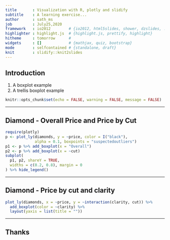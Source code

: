 ```yaml
---
title       : Visualization with R, plotly and slidify
subtitle    : A learning exercise...
author      : sath_ms
job         : July25,2020
framework   : io2012        # {io2012, html5slides, shower, dzslides, ...}
highlighter : highlight.js  # {highlight.js, prettify, highlight}
hitheme     : tomorrow      # 
widgets     : []            # {mathjax, quiz, bootstrap}
mode        : selfcontained # {standalone, draft}
knit        : slidify::knit2slides
---
```


## Introduction

1. A boxplot example
2. A trellis boxplot example

```r
knitr::opts_chunk$set(echo = FALSE, warning = FALSE, message = FALSE)
```

---

## Diamond - Overall Price and Price by Cut

```r
require(plotly)
p <- plot_ly(diamonds, y = ~price, color = I("black"), 
             alpha = 0.1, boxpoints = "suspectedoutliers")
p1 <- p %>% add_boxplot(x = "Overall")
p2 <- p %>% add_boxplot(x = ~cut)
subplot(
  p1, p2, shareY = TRUE,
  widths = c(0.2, 0.8), margin = 0
) %>% hide_legend()
```

---

## Diamond - Price by cut and clarity

```r
plot_ly(diamonds, x = ~price, y = ~interaction(clarity, cut)) %>%
  add_boxplot(color = ~clarity) %>%
  layout(yaxis = list(title = ""))
```

---

## Thanks

